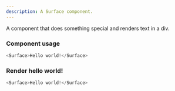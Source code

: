 ```yaml
---
description: A Surface component.
---
```



A component that does something special and renders text in a div.

### Component usage
```js
<Surface>Hello world!</Surface>
```

### Render hello world!

```js live
<Surface>Hello world!</Surface>
```
